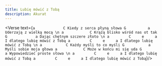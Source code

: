 ```yaml
---
title: Lubię mówić z Tobą
description: Akurat
---
```



<Verse text={`
a             C
Kiedy z serca płyną słowa
G          a
Uderzają z wielką mocą
\n
a            C
Krążą blisko wśród nas ot tak
G             a
Dając chętnym szczere złoto
\n
a         C     e     a
I dlatego lubię mówić z Tobą
a         C     e     a
I dlatego lubię mówić z Tobą
\n
a           C
Każdy myśli to co myśli
G           a
Myśli sobie moja głowa
a            C
Może w końcu mi się uda
G            a
Wypowiedzieć proste słowa
\n
a         C     e     a
I dlatego lubię mówić z Tobą
a         C     e     a
I dlatego lubię mówić z Tobą
`}/>
